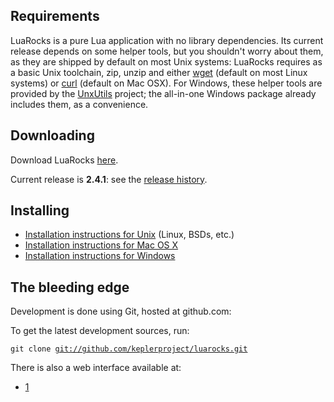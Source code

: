 == Requirements ==

LuaRocks is a pure Lua application with no library dependencies. Its current release depends on some helper tools, but you shouldn't worry about them, as they are shipped by default on most Unix systems: LuaRocks requires as a basic Unix toolchain, zip, unzip and either [http://www.gnu.org/software/wget/ wget] (default on most Linux systems) or [http://curl.haxx.se/ curl] (default on Mac OSX). For Windows, these helper tools are provided by the [http://unxutils.sf.net/ UnxUtils] project; the all-in-one Windows package already includes them, as a convenience.

== Downloading ==

Download LuaRocks [https://keplerproject.github.io/luarocks/releases here].

Current release is '''2.4.1''': see the [[Release history|release history]].

== Installing ==

* [[Installation instructions for Unix]] (Linux, BSDs, etc.)
* [[Installation instructions for Mac OS X]]
* [[Installation instructions for Windows]]

== The bleeding edge ==

Development is done using Git, hosted at github.com:

To get the latest development sources, run:

 git clone git://github.com/keplerproject/luarocks.git

There is also a web interface available at:

* [http://github.com/keplerproject/luarocks]

